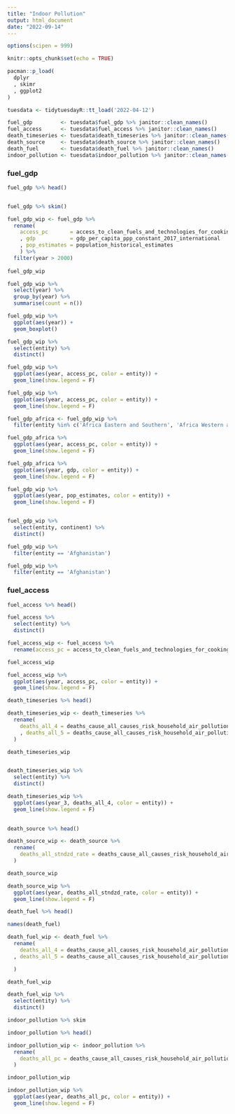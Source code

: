 ```yaml
---
title: "Indoor Pollution"
output: html_document
date: "2022-09-14"
---
```


```r

options(scipen = 999)

knitr::opts_chunk$set(echo = TRUE)

pacman::p_load(
  dplyr
  , skimr
  , ggplot2
)

```


```r

tuesdata <- tidytuesdayR::tt_load('2022-04-12')

```



```r

fuel_gdp         <- tuesdata$fuel_gdp %>% janitor::clean_names()
fuel_access      <- tuesdata$fuel_access %>% janitor::clean_names()
death_timeseries <- tuesdata$death_timeseries %>% janitor::clean_names()
death_source     <- tuesdata$death_source %>% janitor::clean_names()
death_fuel       <- tuesdata$death_fuel %>% janitor::clean_names()
indoor_pollution <- tuesdata$indoor_pollution %>% janitor::clean_names()

```

### fuel_gdp

```r

fuel_gdp %>% head()

```


```r


```


```r

fuel_gdp %>% skim()

```

```r

fuel_gdp_wip <- fuel_gdp %>% 
  rename(
    access_pc       = access_to_clean_fuels_and_technologies_for_cooking_percent_of_population
    , gdp           = gdp_per_capita_ppp_constant_2017_international	
    , pop_estimates = population_historical_estimates
    ) %>% 
  filter(year > 2000) 
  
fuel_gdp_wip

```


```r

fuel_gdp_wip %>% 
  select(year) %>% 
  group_by(year) %>% 
  summarise(count = n())

fuel_gdp_wip %>% 
  ggplot(aes(year)) +
  geom_boxplot()


```

```r

fuel_gdp_wip %>% 
  select(entity) %>% 
  distinct()

```



```r

fuel_gdp_wip %>% 
  ggplot(aes(year, access_pc, color = entity)) +
  geom_line(show.legend = F)

```



```r

fuel_gdp_wip %>% 
  ggplot(aes(year, access_pc, color = entity)) +
  geom_line(show.legend = F)

fuel_gdp_africa <- fuel_gdp_wip %>% 
  filter(entity %in% c('Africa Eastern and Southern', 'Africa Western and Central')) 

fuel_gdp_africa %>% 
  ggplot(aes(year, access_pc, color = entity)) +
  geom_line(show.legend = F)

```



```r


fuel_gdp_africa %>% 
  ggplot(aes(year, gdp, color = entity)) +
  geom_line(show.legend = F)

```


```r

fuel_gdp_wip %>% 
  ggplot(aes(year, pop_estimates, color = entity)) +
  geom_line(show.legend = F)



```



```r

fuel_gdp_wip %>% 
  select(entity, continent) %>% 
  distinct()


```


```r

fuel_gdp_wip %>% 
  filter(entity == 'Afghanistan')

fuel_gdp_wip %>% 
  filter(entity == 'Afghanistan')

```





### fuel_access

```r

fuel_access %>% head()

```


```r

fuel_access %>% 
  select(entity) %>% 
  distinct()

```


```r

fuel_access_wip <- fuel_access %>% 
  rename(access_pc = access_to_clean_fuels_and_technologies_for_cooking_percent_of_population)

fuel_access_wip

```


```r

fuel_access_wip %>% 
  ggplot(aes(year, access_pc, color = entity)) +
  geom_line(show.legend = F)

```














```r

death_timeseries %>% head()

```


```r

death_timeseries_wip <- death_timeseries %>% 
  rename(
    deaths_all_4 = deaths_cause_all_causes_risk_household_air_pollution_from_solid_fuels_sex_both_age_all_ages_number_4
    , deaths_all_5 = deaths_cause_all_causes_risk_household_air_pollution_from_solid_fuels_sex_both_age_all_ages_number_5
  )

death_timeseries_wip



```


```r


death_timeseries_wip %>% 
  select(entity) %>% 
  distinct()

```



```r

death_timeseries_wip %>% 
  ggplot(aes(year_3, deaths_all_4, color = entity)) +
  geom_line(show.legend = F)
  

```



```r

death_source %>% head()

```



```r

death_source_wip <- death_source %>% 
  rename(
    deaths_all_stndzd_rate = deaths_cause_all_causes_risk_household_air_pollution_from_solid_fuels_sex_both_age_age_standardized_rate
  )

death_source_wip

```


```r

death_source_wip %>% 
  ggplot(aes(year, deaths_all_stndzd_rate, color = entity)) +
  geom_line(show.legend = F)

```



```r

death_fuel %>% head()

names(death_fuel)

```


```r

death_fuel_wip <- death_fuel %>% 
  rename(
    deaths_all_4 = deaths_cause_all_causes_risk_household_air_pollution_from_solid_fuels_sex_both_age_all_ages_number_4
  , deaths_all_5 = deaths_cause_all_causes_risk_household_air_pollution_from_solid_fuels_sex_both_age_all_ages_number_5

  )

death_fuel_wip

```


```r

death_fuel_wip %>% 
  select(entity) %>% 
  distinct()

```


```r

indoor_pollution %>% skim

```

```r

indoor_pollution %>% head()
```

```r

indoor_pollution_wip <- indoor_pollution %>% 
  rename(
    deaths_all_pc = deaths_cause_all_causes_risk_household_air_pollution_from_solid_fuels_sex_both_age_age_standardized_percent
  )

indoor_pollution_wip

```

```r

indoor_pollution_wip %>% 
  ggplot(aes(year, deaths_all_pc, color = entity)) +
  geom_line(show.legend = F)

```


```r

```

